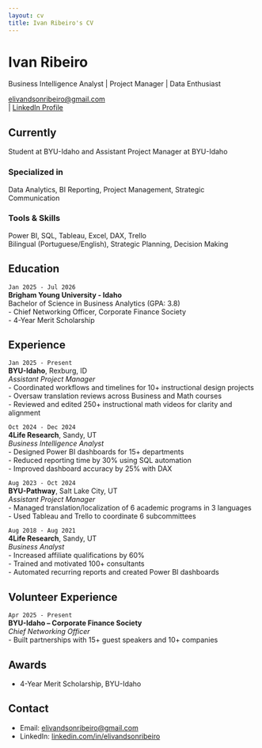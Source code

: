```yaml
---
layout: cv
title: Ivan Ribeiro's CV
---
```


# Ivan Ribeiro  
Business Intelligence Analyst | Project Manager | Data Enthusiast

<div id="webaddress">
<a href="mailto:elivandsonribeiro@gmail.com">elivandsonribeiro@gmail.com</a>  
| <a href="https://www.linkedin.com/in/elivandsonribeiro/">LinkedIn Profile</a>  
</div>

## Currently

Student at BYU-Idaho and Assistant Project Manager at BYU-Idaho

### Specialized in

Data Analytics, BI Reporting, Project Management, Strategic Communication

### Tools & Skills

Power BI, SQL, Tableau, Excel, DAX, Trello  
Bilingual (Portuguese/English), Strategic Planning, Decision Making

## Education

`Jan 2025 - Jul 2026`  
__Brigham Young University - Idaho__  
Bachelor of Science in Business Analytics (GPA: 3.8)  
- Chief Networking Officer, Corporate Finance Society  
- 4-Year Merit Scholarship

## Experience

`Jan 2025 - Present`  
__BYU-Idaho__, Rexburg, ID  
*Assistant Project Manager*  
- Coordinated workflows and timelines for 10+ instructional design projects  
- Oversaw translation reviews across Business and Math courses  
- Reviewed and edited 250+ instructional math videos for clarity and alignment

`Oct 2024 - Dec 2024`  
__4Life Research__, Sandy, UT  
*Business Intelligence Analyst*  
- Designed Power BI dashboards for 15+ departments  
- Reduced reporting time by 30% using SQL automation  
- Improved dashboard accuracy by 25% with DAX

`Aug 2023 - Oct 2024`  
__BYU-Pathway__, Salt Lake City, UT  
*Assistant Project Manager*  
- Managed translation/localization of 6 academic programs in 3 languages  
- Used Tableau and Trello to coordinate 6 subcommittees

`Aug 2018 - Aug 2021`  
__4Life Research__, Sandy, UT  
*Business Analyst*  
- Increased affiliate qualifications by 60%  
- Trained and motivated 100+ consultants  
- Automated recurring reports and created Power BI dashboards

## Volunteer Experience

`Apr 2025 - Present`  
__BYU-Idaho – Corporate Finance Society__  
*Chief Networking Officer*  
- Built partnerships with 15+ guest speakers and 10+ companies  

## Awards

- 4-Year Merit Scholarship, BYU-Idaho

## Contact

- Email: [elivandsonribeiro@gmail.com](mailto:elivandsonribeiro@gmail.com)  
- LinkedIn: [linkedin.com/in/elivandsonribeiro](https://www.linkedin.com/in/elivandsonribeiro)
